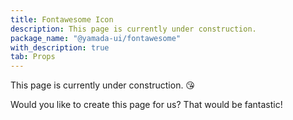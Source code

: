 ```yaml
---
title: Fontawesome Icon
description: This page is currently under construction.
package_name: "@yamada-ui/fontawesome"
with_description: true
tab: Props
---
```


This page is currently under construction. 😘

Would you like to create this page for us? That would be fantastic!
